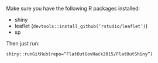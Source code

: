 Make sure you have the following R packages installed:

* shiny
* leaflet (<code>devtools::install_github('rstudio/leaflet')</code>)
* sp

Then just run:

<code>shiny::runGitHub(repo="FlatOutGovHack2015/FlatOutShiny")</code>
